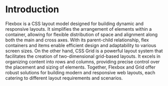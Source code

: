 # Introduction

Flexbox is a CSS layout model designed for building dynamic and responsive layouts. It simplifies the arrangement of elements within a container, allowing for flexible distribution of space and alignment along both the main and cross axes. With its parent-child relationship, flex containers and items enable efficient design and adaptability to various screen sizes. On the other hand, CSS Grid is a powerful layout system that facilitates the creation of two-dimensional grid-based layouts. It excels in organizing content into rows and columns, providing precise control over the placement and sizing of elements. Together, Flexbox and Grid offer robust solutions for building modern and responsive web layouts, each catering to different layout requirements and scenarios.